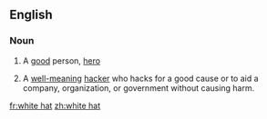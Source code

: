 ==English==

===Noun===
{{en-noun|head=[[white]] [[hat]]}}

# {{idiomatic}} A [[good]] person, [[hero]]
# {{computing|slang}} A [[well-meaning]] [[hacker]] who hacks for a good cause or to aid a company, organization, or government without causing harm.

[[fr:white hat]]
[[zh:white hat]]